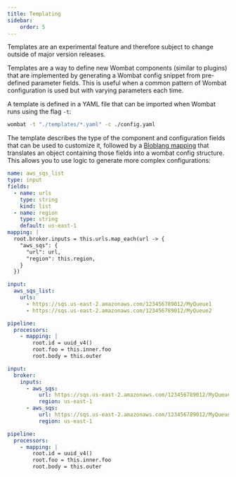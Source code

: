 ```yaml
---
title: Templating
sidebar:
    order: 5
---
```




<Aside type="caution" title="experimental">
Templates are an experimental feature and therefore subject to change outside of major version releases.
</Aside>

Templates are a way to define new Wombat components (similar to plugins) that are implemented by generating a Wombat
config snippet from pre-defined parameter fields. This is useful when a common pattern of Wombat configuration is used
but with varying parameters each time.

A template is defined in a YAML file that can be imported when Wombat runs using the flag `-t`:

```sh
wombat -t "./templates/*.yaml" -c ./config.yaml
```

The template describes the type of the component and configuration fields that can be used to customize it, followed by
a [Bloblang mapping](/bloblang/) that translates an object containing those fields into a wombat config structure.
This allows you to use logic to generate more complex configurations:

<Tabs>
<TabItem label="Template">

```yaml
name: aws_sqs_list
type: input
fields:
  - name: urls
    type: string
    kind: list
  - name: region
    type: string
    default: us-east-1
mapping: |
  root.broker.inputs = this.urls.map_each(url -> {
    "aws_sqs": {
      "url": url,
      "region": this.region,
    }
  })
```
</TabItem>
<TabItem label="Config">

```yml
input:
  aws_sqs_list:
    urls:
      - https://sqs.us-east-2.amazonaws.com/123456789012/MyQueue1
      - https://sqs.us-east-2.amazonaws.com/123456789012/MyQueue2

pipeline:
  processors:
    - mapping: |
        root.id = uuid_v4()
        root.foo = this.inner.foo
        root.body = this.outer
```

</TabItem>
<TabItem label="Result">

```yaml
input:
  broker:
    inputs:
      - aws_sqs:
          url: https://sqs.us-east-2.amazonaws.com/123456789012/MyQueue1
          region: us-east-1
      - aws_sqs:
          url: https://sqs.us-east-2.amazonaws.com/123456789012/MyQueue2
          region: us-east-1

pipeline:
  processors:
    - mapping: |
        root.id = uuid_v4()
        root.foo = this.inner.foo
        root.body = this.outer
```

</TabItem>
</Tabs>
